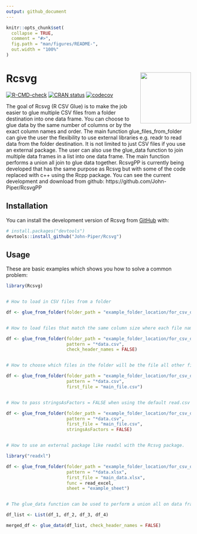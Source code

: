 ```yaml
---
output: github_document
---
```


<!-- README.md is generated from README.Rmd. Please edit that file -->

```r
knitr::opts_chunk$set(
  collapse = TRUE,
  comment = "#>",
  fig.path = "man/figures/README-",
  out.width = "100%"
)
```

# Rcsvg <img src='man/figures/logo.png' align="right" height="138.5" /></a>

<!-- badges: start -->
[![R-CMD-check](https://github.com/John-Piper/Rcsvg/workflows/R-CMD-check/badge.svg)](https://github.com/John-Piper/Rcsvg/actions)
[![CRAN status](https://www.r-pkg.org/badges/version/Rcsvg)](https://CRAN.R-project.org/package=Rcsvg)
[![codecov](https://codecov.io/gh/John-Piper/Rcsvg/branch/main/graph/badge.svg)](https://app.codecov.io/gh/John-Piper/Rcsvg?branch=main)
<!-- badges: end -->

The goal of Rcsvg (R CSV Glue) is to make the job easier to glue multiple CSV files from a folder destination into one data frame.  You can choose to glue data by the same number of columns or by the exact column names and order.  The main function glue_files_from_folder can give the user the flexibility to use external libraries e.g. readr to read data from the folder destination.  It is not limited to just CSV files if you use an external package.  The user can also use the glue_data function to join multiple data frames in a list into one data frame.  The main function performs a union all join to glue data together.  RcsvgPP is currently being developed that has the same purpose as Rcsvg but with some of the code replaced with c++ using the Rcpp package.  You can see the current development and download from github: https://github.com/John-Piper/RcsvgPP

## Installation

You can install the development version of Rcsvg from [GitHub](https://github.com/) with:

``` r
# install.packages("devtools")
devtools::install_github("John-Piper/Rcsvg")
```

## Usage

These are basic examples which shows you how to solve a common problem:

```r
library(Rcsvg)


# How to load in CSV files from a folder

df <- glue_from_folder(folder_path = "example_folder_location/for_csv_data/")


# How to load files that match the same column size where each file name ends with data

df <- glue_from_folder(folder_path = "example_folder_location/for_csv_data/",
                       pattern = "*data.csv",
                       check_header_names = FALSE)


# How to choose which files in the folder will be the file all other files have to match to be glued

df <- glue_from_folder(folder_path = "example_folder_location/for_csv_data/",
                       pattern = "*data.csv",
                       first_file = "main_file.csv")


# How to pass stringsAsFactors = FALSE when using the default read.csv when loading CSV files from a folder

df <- glue_from_folder(folder_path = "example_folder_location/for_csv_data/",
                       pattern = "*data.csv",
                       first_file = "main_file.csv",
                       stringsAsFactors = FALSE)


# How to use an external package like readxl with the Rcsvg package.

library("readxl")

df <- glue_from_folder(folder_path = "example_folder_location/for_csv_data/",
                       pattern = "*data.xlsx",
                       first_file = "main_data.xlsx",
                       func = read_excel,
                       sheet = "example_sheet")


# The glue_data function can be used to perform a union all on data frames in a list. Only the data frames that match the first data frame in the list will be glued together to make a single data frame.  The glue_from_folder function is wrapper around the glue_data function.

df_list <- List(df_1, df_2, df_3, df_4)

merged_df <- glue_data(df_list, check_header_names = FALSE)



```



